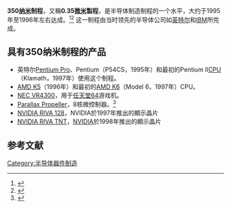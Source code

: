 {{半導體製程}}

'''350[[纳米|纳米]]制程'''，又稱'''0.35[[微米|微米]]製程'''，是半导体制造制程的一个水平，大约于1995年至1996年左右达成。<ref>{{cite web |last=Mueller |first=S |title=Microprocessors from 1971 to the Present |publisher=informIT |date=2006-07-21 |url=http://www.informit.com/articles/article.aspx?p=482324&seqNum=2 |accessdate=2012-05-11 |archiveurl=https://www.webcitation.org/6Y5hNxktm?url=http://www.informit.com/articles/article.aspx?p=482324 |archivedate=2015-04-27 |deadurl=no }}</ref><ref>{{cite web |last=Myslewski |first=R |title=Happy 40th birthday, Intel 4004! |publisher=TheRegister |date=2011-11-15 |url=http://www.theregister.co.uk/Print/2011/11/15/the_first_forty_years_of_intel_microprocessors/ |accessdate=2015-04-19 |archiveurl=https://www.webcitation.org/6Y5hOU9KX?url=http://www.theregister.co.uk/Print/2011/11/15/the_first_forty_years_of_intel_microprocessors/ |archivedate=2015-04-27 |deadurl=no }}</ref> 这一制程由当时领先的半导体公司如[[英特尔|英特尔]]和[[IBM|IBM]]所完成。

==具有350纳米制程的产品==
* 英特尔[[Pentium_Pro|Pentium Pro]]、Pentium（P54CS，1995年）和最初的Pentium II[[CPU|CPU]]（Klamath，1997年）使用这个制程。
* [[AMD_K5|AMD K5]]（1996年）和最初的[[AMD_K6|AMD K6]]（Model 6，1997年）CPU。
* [[NEC_VR4300|NEC VR4300]]，用于[[任天堂64|任天堂64]]游戏机。
* [[Parallax_Propeller|Parallax Propeller]]，8核微控制器。<ref>{{cite web |url=http://forums.parallax.com/showthread.php?130327-Propeller-I-semiconductor-process-technology-Is-it-350nm-or-180nm |title=Propeller I semiconductor process technology? Is it 350nm or 180nm? - Parallax Forums |publisher=Forums.parallax.com |date= |accessdate=2015-09-13 |archive-date=2012-07-10 |archive-url=https://archive.is/20120710222806/http://forums.parallax.com/showthread.php?130327-Propeller-I-semiconductor-process-technology-Is-it-350nm-or-180nm |dead-url=yes }}</ref>
* [[NVIDIA_RIVA_128|NVIDIA RIVA 128]]，NVIDIA於1997年推出的顯示晶片
* [[NVIDIA_RIVA_TNT|NVIDIA RIVA TNT]]，[[NVIDIA|NVIDIA]]於1998年推出的顯示晶片

==参考文献==
{{reflist}}

{{Sequence|
prev=[[600纳米制程|600纳米制程]]|
next=[[250纳米制程|250纳米制程]]|
list=[[半导体器件制造|半导体器件制造]]制程
}}

{{DEFAULTSORT:350 Nanometer Process}}
[[Category:半导体器件制造|Category:半导体器件制造]]